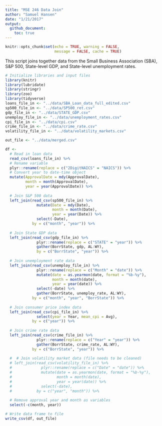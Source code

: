 ```yaml
---
title: "MSE 246 Data Join"
author: "Samuel Hansen"
date: "1/21/2017"
output: 
  github_document:
    toc: true
---
```


```r
knitr::opts_chunk$set(echo = TRUE, warning = FALSE, 
                      message = FALSE, cache = TRUE)
```

This script joins together data from the Small Business Association (SBA),
S&P 500, State-level GDP, and State-level unemployment rates. 

```r
# Initialize libraries and input files 
library(knitr)
library(lubridate)
library(stringr)
library(zoo)
library(tidyverse)
loans_file_in <- "../data/SBA_Loan_data_full_edited.csv"
sp500_file_in <- "../data/SP500_ret.csv"
gdp_file_in <- "../data/STATE_GDP.csv"
unemploy_file_in <- "../data/unemployment_rates.csv"
cpi_file_in <- "../data/cpi.csv"
crime_file_in <- "../data/crime_rate.csv"
volatility_file_in <- "../data/volatility_markets.csv"

out_file <- "../data/merged.csv"
```

```r
df <- 
  # Read in loan data 
  read_csv(loans_file_in) %>%
  # Rename variable
  plyr::rename(replace = c("2DigitNAICS" = "NAICS")) %>%
  # Convert year to date-time object
  mutate(ApprovalDate = mdy(ApprovalDate),
         month = month(ApprovalDate),
         year = year(ApprovalDate)) %>%
  
  # Join S&P 500 data 
  left_join(read_csv(sp500_file_in) %>%
              mutate(Date = mdy(Date),
                     month = month(Date),
                     year = year(Date)) %>% 
              select(-Date), 
            by = c("month", "year")) %>%
  
  # Join State GDP data 
  left_join(read_csv(gdp_file_in) %>%
              plyr::rename(replace = c("STATE" = "year")) %>%
              gather(BorrState, gdp, AL:WY), 
              by = c("BorrState", "year")) %>%
  
  # Join unemployment rate data 
  left_join(read_csv(unemploy_file_in) %>%
              plyr::rename(replace = c("Month" = "date")) %>%
              mutate(date = as.yearmon(date, format = "%b-%y"),
                     month = month(date),
                     year = year(date)) %>%
              select(-date) %>%
              gather(BorrState, unemploy_rate, AL:WY), 
            by = c("month", "year", "BorrState")) %>%
  
  # Join consumer price index data 
  left_join(read_csv(cpi_file_in) %>%
              select(year = Year, mean_cpi = Avg),
            by = c("year")) %>%
  
  # Join crime rate data 
  left_join(read_csv(crime_file_in) %>%
              plyr::rename(replace = c("Year" = "year")) %>%
              gather(BorrState, crime_rate, AL:WY),
            by = c("BorrState", "year")) %>%
  
  #  # Join volatility market data (file needs to be cleaned)
  # left_join(read_csv(volatility_file_in) %>%
  #             plyr::rename(replace = c("Date" = "date")) %>%
  #             mutate(date = as.yearmon(date, format = "%b-%y"),
  #                    month = month(date),
  #                    year = year(date)) %>%
  #             select(-date),
  #           by = c("year", "month")) %>%
  
  # Remove approval year and month as variables 
  select(-c(month, year))

# Write data frame to file
write_csv(df, out_file)
```